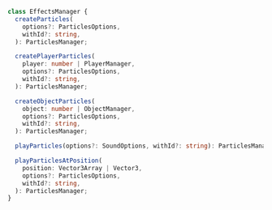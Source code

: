 ```ts
class EffectsManager {
  createParticles(
    options?: ParticlesOptions,
    withId?: string,
  ): ParticlesManager;

  createPlayerParticles(
    player: number | PlayerManager,
    options?: ParticlesOptions,
    withId?: string,
  ): ParticlesManager;

  createObjectParticles(
    object: number | ObjectManager,
    options?: ParticlesOptions,
    withId?: string,
  ): ParticlesManager;

  playParticles(options?: SoundOptions, withId?: string): ParticlesManager;

  playParticlesAtPosition(
    position: Vector3Array | Vector3,
    options?: ParticlesOptions,
    withId?: string,
  ): ParticlesManager;
}
```
